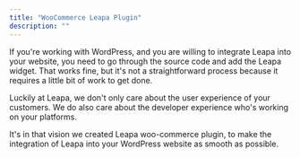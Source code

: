 ```yaml
---
title: "WooCommerce Leapa Plugin"
description: ""
---
```


If you're working with WordPress, and you are willing to integrate Leapa into your website, you need to go through the source code and add the Leapa widget. That works fine, but it's not a straightforward process because it requires a little bit of work to get done.

Luckily at Leapa, we don't only care about the user experience of your customers. We do also care about the developer experience who's working on your platforms.

It's in that vision we created Leapa woo-commerce plugin, to make the integration of Leapa into your WordPress website as smooth as possible.
